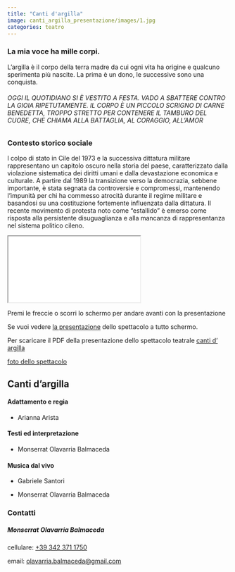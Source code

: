 ```yaml
---
title: "Canti d'argilla"
image: canti_argilla_presentazione/images/1.jpg
categories: teatro
---
```


### La mia voce ha mille corpi.

L'argilla è il corpo della terra madre da cui ogni vita ha origine e qualcuno sperimenta più nascite. La prima è un dono, le successive sono una conquista.

###### OGGI IL QUOTIDIANO SI È VESTITO A FESTA. VADO A SBATTERE CONTRO LA GIOIA RIPETUTAMENTE. IL CORPO È UN PICCOLO SCRIGNO DI CARNE BENEDETTA, TROPPO STRETTO PER CONTENERE IL TAMBURO DEL CUORE, CHE CHIAMA ALLA BATTAGLIA, AL CORAGGIO, ALL'AMOR

### Contesto storico sociale

l colpo di stato in Cile del 1973 e la successiva dittatura militare rappresentano un capitolo oscuro nella storia del paese, caratterizzato dalla violazione sistematica dei diritti umani e dalla devastazione economica e culturale. A partire dal 1989 la transizione verso la democrazia, sebbene importante, è stata segnata da controversie e compromessi, mantenendo l'impunità per chi ha commesso atrocità durante il regime militare e basandosi su una costituzione fortemente influenzata dalla dittatura. Il recente movimento di protesta noto come "estallido" è emerso come risposta alla persistente disuguaglianza e alla mancanza di rappresentanza nel sistema politico cileno.

```{=html}
<iframe class="slide-deck" src="canti_argilla_presentazione/"   ></iframe>
```
Premi le freccie o scorri lo schermo per andare avanti con la presentazione

Se vuoi vedere [la presentazione](canti_argilla_presentazione/){target="_blank"} dello spettacolo a tutto schermo.

Per scaricare il PDF della presentazione dello spettacolo teatrale [canti d' argilla](./canti_argilla_presentazione/canti_argilla_presentazione.pdf)

[foto dello spettacolo](./foto_canti_agilla/)

## Canti d'argilla

#### Adattamento e regia

-   Arianna Arista

#### Testi ed interpretazione

-   Monserrat Olavarria Balmaceda

#### Musica dal vivo

-   Gabriele Santori

-   Monserrat Olavarria Balmaceda

### Contatti

##### **Monserrat Olavarria Balmaceda**

cellulare: [+39 342 371 1750](tel:+393423711750)

email: [olavarria.balmaceda\@gmail.com](mailto:olavarria.balmaceda@gmail.com)
